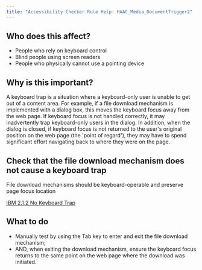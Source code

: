 ```yaml
---
title: "Accessibility Checker Rule Help: HAAC_Media_DocumentTrigger2"
---
```


<div className="toolHelp">
<Row>
<Column colLg={5} colMd={3} colSm={4} className="toolLeft">

## Who does this affect?

 * People who rely on keyboard control
 * Blind people using screen readers
 * People who physically cannot use a pointing device

## Why is this important?

A keyboard trap is a situation where a keyboard-only user is unable to get out of a content area. For example, if a file download mechanism is implemented with a dialog box, this moves the keyboard focus away from the web page. If keyboard focus is not handled correctly, it may inadvertently trap keyboard-only users in the dialog. In addition, when the dialog is closed, if keyboard focus is not returned to the user's original position on the web page (the 'point of regard'), they may have to spend significant effort navigating back to where they were on the page.

</Column>
<Column colLg={11} colMd={5} colSm={4} className="toolMain">

<div id="locLevel"></div>

## Check that the file download mechanism does not cause a keyboard trap
File download mechanisms should be keyboard-operable and preserve page focus location

[IBM 2.1.2 No Keyboard Trap](https://www.ibm.com/able/guidelines/ci162/no_keyboard_trap.html)

<div id="locSnippet"></div>

## What to do

 * Manually test by using the Tab key to enter and exit the file download mechanism;
 * AND, when exiting the download mechanism, ensure the keyboard focus returns to the same point on the web page where the download was initiated.

</Column>
</Row>
</div>

